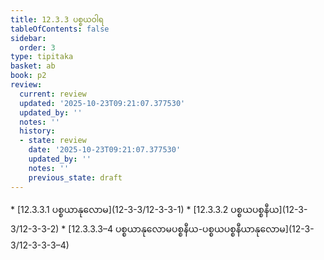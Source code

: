 ```yaml
---
title: 12.3.3 ပစ္စယဝါရ
tableOfContents: false
sidebar:
  order: 3
type: tipitaka
basket: ab
book: p2
review:
  current: review
  updated: '2025-10-23T09:21:07.377530'
  updated_by: ''
  notes: ''
  history:
  - state: review
    date: '2025-10-23T09:21:07.377530'
    updated_by: ''
    notes: ''
    previous_state: draft
---
```



<ReviewStatus review={frontmatter.review} showDetails={true} />

<HypothesisAnnotation frontmatter={frontmatter} />

<DynamicBreadcrumb />



<TableOfContents book="p2" section="12.3.3">
* [12.3.3.1 ပစ္စယာနုလောမ](12-3-3/12-3-3-1)
* [12.3.3.2 ပစ္စယပစ္စနီယ](12-3-3/12-3-3-2)
* [12.3.3.3–4 ပစ္စယာနုလောမပစ္စနီယ-ပစ္စယပစ္စနီယာနုလောမ](12-3-3/12-3-3-3–4)
</TableOfContents>